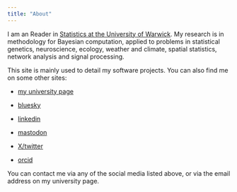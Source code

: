 ```yaml
---
title: "About"
---
```


I am an Reader in [Statistics at the University of Warwick](https://warwick.ac.uk/fac/sci/statistics/). My research is in methodology for Bayesian computation, applied to problems in statistical genetics, neuroscience, ecology, weather and climate, spatial statistics, network analysis and signal processing.

This site is mainly used to detail my software projects. You can also find me on some other sites:

- [my university page](https://warwick.ac.uk/fac/sci/statistics/staff/academic-research/everitt/)

- [bluesky](https://bsky.app/profile/bayesianstats.bsky.social)

- [linkedin](https://www.linkedin.com/in/richard-everitt-61670b12/)

- [mastodon](https://mastodon.social/@bayesian_stats)

- [X/twitter](https://x.com/bayesian_stats)

- [orcid](https://orcid.org/0000-0002-0822-5648)

You can contact me via any of the social media listed above, or via the email address on my university page.